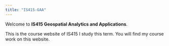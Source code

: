 ```yaml
---
title: "IS415-GAA"
---
```


Welcome to **IS415 Geospatial Analytics and Applications**.

This is the course website of IS415 I study this term. You will find my course work on this website.
